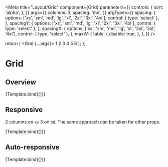 

<Meta
  title="Layout/Grid"
  component={Grid}
  parameters={{
    controls: {
      sort: 'alpha',
    },
  }}
  args={{
    columns: 3,
    spacing: 'md',
  }}
  argTypes={{
    spacing: {
      options: ['xs', 'sm', 'md', 'lg', 'xl', '2xl', '3xl', '4xl'],
      control: { type: 'select' },
    },
    spacingY: {
      options: ['xs', 'sm', 'md', 'lg', 'xl', '2xl', '3xl', '4xl'],
      control: { type: 'select' },
    },
    spacingX: {
      options: ['xs', 'sm', 'md', 'lg', 'xl', '2xl', '3xl', '4xl'],
      control: { type: 'select' },
    },
    maxW: {
      table: {
        disable: true,
      },
    },
  }}
/>

  return (
    <Box w="100%" maxW={maxW}>
      <Grid {...args}>
        <Box h="50px" bg="blue.100">
          1
        </Box>
        <Box h="50px" bg="green.100">
          2
        </Box>
        <Box h="50px" bg="orange.100">
          3
        </Box>
        <Box h="50px" bg="blue.200">
          4
        </Box>
        <Box h="50px" bg="green.200">
          5
        </Box>
        <Box h="50px" bg="orange.300">
          6
        </Box>
      </Grid>
    </Box>
  );
};

# Grid

## Overview

<Canvas>
  <Story name="Overview" args={{ maxW: '300px' }}>
    {Template.bind({})}
  </Story>
</Canvas>

<ArgsTable story="Overview" />

## Responsive

2 columns on `xs` 3 on `md`. The same approach can be taken for other props.

<Canvas>
  <Story name="Responsive" args={{ columns: { xs: 2, md: 3 } }}>
    {Template.bind({})}
  </Story>
</Canvas>

## Auto-responsive

<Canvas>
  <Story
    name="Auto-responsive"
    args={{
      columns: undefined,
      minChildWidth: '200px',
    }}
  >
    {Template.bind({})}
  </Story>
</Canvas>
